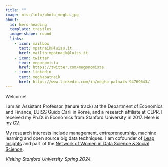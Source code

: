 ```yaml
---
title: ""
image: misc/info/photo_megha.jpg
about:
  id: hero-heading
  template: trestles
  image-shape: round
  links:
    - icon: mailbox
      text: mpatnaik@luiss.it
      href: mailto:mpatnaik@luiss.it
    - icon: twitter  
      text: megonomista 
      href: https://twitter.com/megonomista
    - icon: linkedin
      text: meghapatnaik
      href: https://www.linkedin.com/in/megha-patnaik-94769643/
---
```


::: {#hero-heading}

Welcome! 

I am an Assistant Professor (tenure track) at the Department of Economics and Finance, LUISS Guido Carli in Rome, and a research affiliate at CEPR. I received my Ph.D. in Economics from Stanford University in 2017. Here is my [CV](misc/info/CV_patnaik.pdf).


My research interests include management, entrepreneurship, machine learning and open source big data techniques. I am cofounder of [Leap Insights](https://leap-insights.org/) and part of the [Network of Women in Data Science & Social Science](https://sites.google.com/view/windsnetwork). 

*Visiting Stanford University Spring 2024.*




:::
